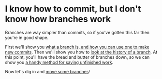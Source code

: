 # I know how to commit, but I don't know how branches work

Branches are way simpler than commits, so if you've gotten this far then you're in good shape.

First we'll show you [what a branch is, and how you can use one to make new commits](/branches/sticky-notes-and-paintbrushes).  Then we'll show you how to [look at the history of a branch](branches/reflog).  At this point, you'll have the bread and butter of branches down, so we can show you [a handy method for saving unfinished work](/branches/save-for-later).

Now let's dig in and [move some branches](/branches/sticky-notes-and-paintbrushes)!
